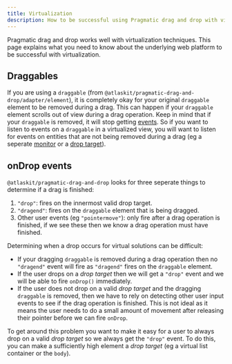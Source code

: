 ```yaml
---
title: Virtualization
description: How to be successful using Pragmatic drag and drop with virtualized solutions.
---
```


Pragmatic drag and drop works well with virtualization techniques. This page explains what you need to know about the underlying web platform to be successful with virtualization.

## Draggables

If you are using a `draggable` (from `@atlaskit/pragmatic-drag-and-drop/adapter/element`), it is completely okay for your original `draggable` element to be removed during a drag. This can happen if your `draggable` element scrolls out of view during a drag operation. Keep in mind that if your `draggable` is removed, it will stop getting [events](/components/pragmatic-drag-and-drop/events). So if you want to listen to events on a `draggable` in a virtualized view, you will want to listen for events on entities that are not being removed during a drag (eg a seperate [monitor](/components/pragmatic-drag-and-drop/monitors) or a [drop target](/components/pragmatic-drag-and-drop/drop-targets)).

## onDrop events

`@atlaskit/pragmatic-drag-and-drop` looks for three seperate things to determine if a drag is finished:

1. `"drop"`: fires on the innermost valid drop target.
2. `"dragend"`: fires on the `draggable` element that is being dragged.
3. Other user events (eg `"pointermove"`): only fire after a drag operation is finished, if we see these then we know a drag operation must have finished.

Determining when a drop occurs for virtual solutions can be difficult:

- If your dragging `draggable` is removed during a drag operation then no `"dragend"` event will fire as `"dragend"` fires on the `draggable` element.
- If the user drops on a _drop target_ then we will get a `"drop"` event and we will be able to fire `onDrop()` immediately.
- If the user does not drop on a valid _drop target_ and the dragging `draggable` is removed, then we have to rely on detecting other user input events to see if the drag operation is finished. This is not ideal as it means the user needs to do a small amount of movement after releasing their pointer before we can fire `onDrop`.

To get around this problem you want to make it easy for a user to always drop on a valid _drop target_ so we always get the `"drop"` event. To do this, you can make a sufficiently high element a _drop target_ (eg a virtual list container or the `body`).
